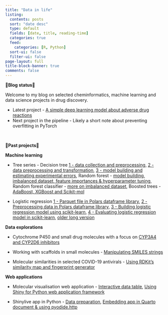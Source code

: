 ```yaml
---
title: "Data in life"
listing:
  contents: posts
  sort: "date desc"
  type: default
  fields: [date, title, reading-time]
  categories: true
  feed: 
    categories: [R, Python]
  sort-ui: false
  filter-ui: false
page-layout: full
title-block-banner: true
comments: false
---
```


**🌟Blog status🌟**

Welcome to my blog on selected cheminformatics, machine learning and data science projects in drug discovery.

* Latest project - [A simple deep learning model about adverse drug reactions](https://jhylin.github.io/Data_in_life_blog/posts/22_Simple_dnn_adrs/2_ADR_regressor.html)
* Next project in the pipeline - Likely a short note about preventing overfitting in PyTorch

<br>

**🌟Past projects🌟**

**Machine learning**

* Tree series - Decision tree [1 - data collection and preprocessing](https://jhylin.github.io/Data_in_life_blog/posts/16_ML2-1_Decision_tree/1_data_col_prep.html), [2 - data preprocessing and transformation](https://jhylin.github.io/Data_in_life_blog/posts/16_ML2-1_Decision_tree/2_data_prep_tran.html), [3 - model building and estimating experimental errors](https://jhylin.github.io/Data_in_life_blog/posts/16_ML2-1_Decision_tree/3_model_build.html), Random forest - [model building, imbalanced dataset, feature importances & hyperparameter tuning](https://jhylin.github.io/Data_in_life_blog/posts/17_ML2-2_Random_forest/1_random_forest.html), Random forest classifier - [more on imbalanced dataset](https://jhylin.github.io/Data_in_life_blog/posts/17_ML2-2_Random_forest/2_random_forest_classifier.html), Boosted trees - [AdaBoost, XGBoost and Scikit-mol](https://jhylin.github.io/Data_in_life_blog/posts/19_ML2-3_Boosted_trees/1_adaboost_xgb.html)

* Logistic regression [1 - Parquet file in Polars dataframe library](https://jhylin.github.io/Data_in_life_blog/posts/21_ML1-1_Small_mols_in_chembl_update/ML1-1-1_chembl_cpds_parquet_new.html), [2 - Preprocessing data in Polars dataframe library](https://jhylin.github.io/Data_in_life_blog/posts/21_ML1-1_Small_mols_in_chembl_update/ML1-1-2_chembl_cpds_prep.html), [3 - Building logistic regression model using scikit-learn](https://jhylin.github.io/Data_in_life_blog/posts/21_ML1-1_Small_mols_in_chembl_update/ML1-1-3_chembl_cpds_ml_model.html), [4 - Evaluating logistic regression model in scikit-learn](https://jhylin.github.io/Data_in_life_blog/posts/21_ML1-1_Small_mols_in_chembl_update/ML1-1-4_chembl_cpds_evaluate.html), [older long version](https://jhylin.github.io/Data_in_life_blog/posts/08_ML1-1_Small_molecules_in_ChEMBL_database/ML1-1_chembl_cpds.html)

**Data explorations**

- Cytochrome P450 and small drug molecules with a focus on [CYP3A4 and CYP2D6 inhibitors](https://jhylin.github.io/Data_in_life_blog/posts/20_Cyp3a4_2d6_inh/1_CYP450_drugs.html)

- Working with scaffolds in small molecules - [Manipulating SMILES strings](https://jhylin.github.io/Data_in_life_blog/posts/14_Scaffolds_in_small_molecules/chembl_anti-inf_data_prep_current.html)

- Molecular similarities in selected COVID-19 antivirals - [Using RDKit’s similarity map and fingerprint generator](https://jhylin.github.io/Data_in_life_blog/posts/07_Molecular_similarities_in_COVID-19_antivirals/Mol_sim_covid.html)

**Web applications**

- Molecular visualisation web application - [Interactive data table](https://jhylin.github.io/Data_in_life_blog/posts/15_Molviz/itables.html), [Using Shiny for Python web application framework](https://jhylin.github.io/Data_in_life_blog/posts/15_Molviz/Molviz.html)

- Shinylive app in Python - [Data preparation](https://jhylin.github.io/Data_in_life_blog/posts/13_Shiny_app_python/ShinyAppPy_PC_Cov19_data_prep.html), [Embedding app in Quarto document & using pyodide.http](https://jhylin.github.io/Data_in_life_blog/posts/13_Shiny_app_python/ShinyAppPy_PC_Cov19_app_embed_pyodide_http.html)

<br>

<a rel="me" href="https://fosstodon.org/@jhylin"></a>